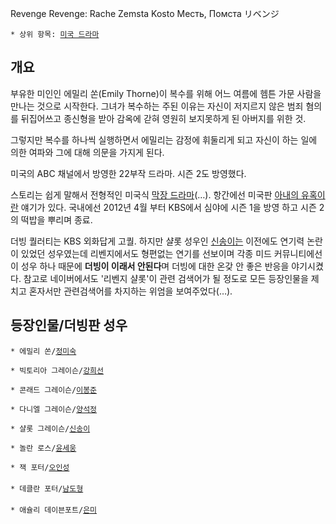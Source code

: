 Revenge
Revenge: Rache
Zemsta
Kosto 
Месть, Помста 
リベンジ

 * 상위 항목: [[미국 드라마]]

== 개요 ==
부유한 미인인 에밀리 쏜(Emily Thorne)이 복수를 위해 어느 여름에 헴튼 가문 사람을 만나는 것으로 시작한다. 그녀가 복수하는 주된 이유는 자신이 저지르지 않은 범죄 혐의를 뒤집어쓰고 종신형을 받아 감옥에 갇혀 영원히 보지못하게 된 아버지를 위한 것.

그렇지만 복수를 하나씩 실행하면서 에밀리는 감정에 휘둘리게 되고 자신이 하는 일에 의한 여파와 그에 대해 의문을 가지게 된다.

미국의 ABC 채널에서 방영한 22부작 드라마. 시즌 2도 방영했다.

스토리는 쉽게 말해서 전형적인 미국식 [[막장 드라마]](…). 항간에선 미국판 [[아내의 유혹]]이란 얘기가 있다. 국내에선 2012년 4월 부터 KBS에서 심야에 시즌 1을 방영 하고 시즌 2의 떡밥을 뿌리며 종료.

더빙 퀄러티는 KBS 외화답게 고퀄. 하지만 샬롯 성우인 [[신송이]]는 이전에도 연기력 논란이 있었던 성우였는데 리벤지에서도 형편없는 연기를 선보이며 각종 미드 커뮤니티에선 이 성우 하나 때문에 '''더빙이 이래서 안된다'''며 더빙에 대한 온갖 안 좋은 반응을 야기시켰다. 참고로 네이버에서도 '리벤지 샬롯'이 관련 검색어가 될 정도로 모든 등장인물을 제치고 혼자서만 관련검색어를 차지하는 위엄을 보여주었다(…).

== 등장인물/더빙판 성우 ==

 * 에밀리 쏜/[[정미숙]]

 * 빅토리아 그레이슨/[[강희선]]

 * 콘래드 그레이슨/[[이봉준]]

 * 다니엘 그레이슨/[[양석정]]

 * 샬롯 그레이슨/[[신송이]]

 * 놀란 로스/[[윤세웅]]

 * 잭 포터/[[오인성]]
 
 * 데클란 포터/[[남도형]]
 
 * 애슐리 데이븐포트/[[은미]]

